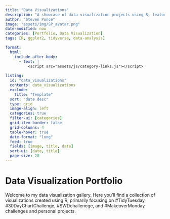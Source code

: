 ```yaml
---
title: "Data Visualizations"
description: "A showcase of data visualization projects using R, featuring TidyTuesday challenges and custom analytics visualizations"
author: "Steven Ponce"
image: "assets/img/SP_avatar.png"
date-modified: now
categories: [Portfolio, Data Visualization]
tags: [R, ggplot2, tidyverse, data-analysis]

format:
  html:
    include-after-body:
      - text: |
          <script src="assets/js/category-links.js"></script>
          
listing:
  id: "data_visualizations"
  contents: data_visualizations
  exclude: 
    title: "Template"
  sort: "date desc"
  type: grid
  image-align: left
  categories: true
  filter-ui: [categories]
  grid-item-border: false
  grid-columns: 4
  table-hover: true
  date-format: "long"
  feed: true
  fields: [image, title, date]
  sort-ui: [date, title]
  page-size: 20
---
```

# Data Visualization Portfolio
Welcome to my data visualization gallery. Here you'll find a collection of visualizations created using R, primarily focusing on #TidyTuesday, #30DayChartChallenge, #SWDchallenege, and #MakeoverMonday challenges and personal projects.


::: {#data_visualizations} 
:::